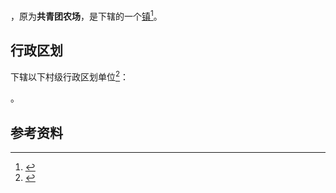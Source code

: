 {{中国乡级行政区|65/29/22/402/000}}

'''{{PAGENAMEBASE}}'''，原为'''共青团农场'''，是{{PRC admin/fullname|65/29/22/402/000|3}}下辖的一个[[行政建制镇|镇]]<ref>{{PRC admin/ref sgc|{{PRC admin/parent|65/29/22/402/000}}}}</ref>。

== 行政区划 ==
{{PAGENAMEBASE}}下辖以下村级行政区划单位<ref>{{PRC admin/ref sgc|65/29/22/402/000}}</ref>：

{{PRC admin/children|65/29/22/402/000}}。

== 参考资料 ==
{{reflist}}

{{新疆行政区划小作品}}
{{PRC admin/navcat|65/29/22/402/000}}